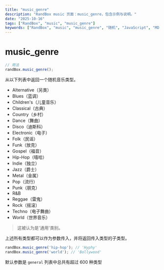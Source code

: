 ```yaml
---
title: "music_genre"
description: "RandBox music 页面：music_genre，包含示例与说明。"
date: "2025-10-16"
tags: ["RandBox", "music", "music_genre"]
keywords: ["RandBox", "music", "music_genre", "随机", "JavaScript", "MDX"]
---
```


# music_genre

```js
// 用法
randBox.music_genre();
```

从以下列表中返回一个随机音乐类型。

* Alternative（另类）
* Blues（蓝调）
* Children's（儿童音乐）
* Classical（古典）
* Country（乡村）
* Dance（舞曲）
* Disco（迪斯科）
* Electronic（电子）
* Folk（民谣）
* Funk（放克）
* Gospel（福音）
* Hip-Hop（嘻哈）
* Indie（独立）
* Jazz（爵士）
* Metal（金属）
* Pop（流行）
* Punk（朋克）
* R&B
* Reggae（雷鬼）
* Rock（摇滚）
* Techno（电子舞曲）
* World（世界音乐）

> 这被认为是'通用'类别。

上述所有类型都可以作为参数传入，并将返回传入类型的子类型。

```js
randBox.music_genre('hip-hop'); // 'Hyphy'
randBox.music_genre('world'); // 'Bollywood'
```

默认参数是 `general`
列表中总共有超过 600 种类型
